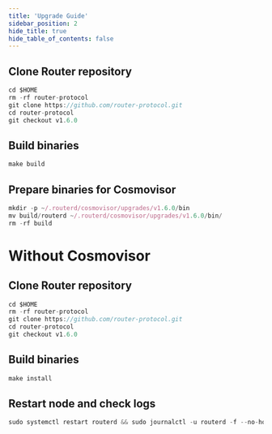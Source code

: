```yaml
---
title: 'Upgrade Guide'
sidebar_position: 2
hide_title: true
hide_table_of_contents: false
---
```



<PageTitle
  iconUrl="img/router-icon.svg"
  title="Router Upgrade Guide"
  chainId="router_9600-1"
  version="v1.6.0"
/>

## Clone Router repository

```js
cd $HOME
rm -rf router-protocol
git clone https://github.com/router-protocol.git
cd router-protocol
git checkout v1.6.0
```

## Build binaries

```js
make build
```

## Prepare binaries for Cosmovisor

```js
mkdir -p ~/.routerd/cosmovisor/upgrades/v1.6.0/bin
mv build/routerd ~/.routerd/cosmovisor/upgrades/v1.6.0/bin/
rm -rf build
```

# Without Cosmovisor

## Clone Router repository

```js
cd $HOME
rm -rf router-protocol
git clone https://github.com/router-protocol.git
cd router-protocol
git checkout v1.6.0
```

## Build binaries

```js
make install
```

## Restart node and check logs

```js
sudo systemctl restart routerd && sudo journalctl -u routerd -f --no-hostname -o cat
```
